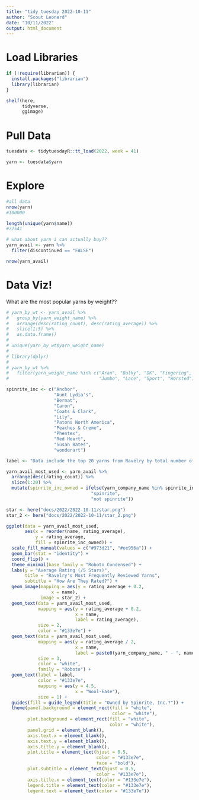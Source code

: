 ```yaml
---
title: "tidy tuesday 2022-10-11"
author: "Scout Leonard"
date: "10/11/2022"
output: html_document
---
```


# Load Libraries 

```r
if (!require(librarian)) {
  install.packages("librarian")
  library(librarian)
}

shelf(here,
      tidyverse,
      ggimage)
```


# Pull Data

```r
tuesdata <- tidytuesdayR::tt_load(2022, week = 41)

yarn <- tuesdata$yarn
```

# Explore

```r
#all data 
nrow(yarn)
#100000

length(unique(yarn$name))
#72541

# what about yarn i can actually buy?? 
yarn_avail <- yarn %>% 
  filter(discontinued == "FALSE")

nrow(yarn_avail)
```

# Data Viz!

What are the most popular yarns by weight?? 

```r
# yarn_by_wt <- yarn_avail %>% 
#   group_by(yarn_weight_name) %>% 
#   arrange(desc(rating_count), desc(rating_average)) %>%
#   slice(1:5) %>% 
#   as.data.frame()
# 
# unique(yarn_by_wt$yarn_weight_name)
# 
# library(dplyr)
# 
# yarn_by_wt %>% 
#   filter(yarn_weight_name %in% c("Aran", "Bulky", "DK", "Fingering",
#                                  "Jumbo", "Lace", "Sport", "Worsted"))
```

```r
spinrite_inc <- c("Anchor",
                  "Aunt Lydia's",
                  "Bernat",
                  "Caron",
                  "Coats & Clark",
                  "Lily",
                  "Patons North America",
                  "Peaches & Creme",
                  "Phentex",
                  "Red Heart",
                  "Susan Bates",
                  "wonderart")

label <- "Data include the top 20 yarns from Ravelry by total number of ratings.\nTotal number of ratings for yarns range from \n39,000 and 97,000 reviews."

yarn_avail_most_used <- yarn_avail %>% 
  arrange(desc(rating_count)) %>% 
  slice(1:20) %>% 
  mutate(spinrite_inc_owned = ifelse(yarn_company_name %in% spinrite_inc,
                                "spinrite",
                                "not spinrite"))

star <- here("docs/2022/2022-10-11/star.png")
star_2 <- here("docs/2022/2022-10-11/star_2.png")

ggplot(data = yarn_avail_most_used,
       aes(x = reorder(name, rating_average),
           y = rating_average,
           fill = spinrite_inc_owned)) +
  scale_fill_manual(values = c("#973d21", "#ee956a")) +
  geom_bar(stat = "identity") +
  coord_flip() +
  theme_minimal(base_family = "Roboto Condensed") +
  labs(y = "Average Rating (/5 Stars)",
       title = "Ravelry's Most Frequently Reviewed Yarns",
       subtitle = "How Are They Rated?") +
  geom_image(mapping = aes(y = rating_average + 0.2,
                 x = name),
             image = star_2) +
  geom_text(data = yarn_avail_most_used,
            mapping = aes(y = rating_average + 0.2,
                          x = name,
                          label = rating_average),
            size = 2,
            color = "#133e7e") +
  geom_text(data = yarn_avail_most_used,
            mapping = aes(y = rating_average / 2,
                          x = name,
                          label = paste0(yarn_company_name, " - ", name)),
            size = 3,
            color = "white",
            family = "Roboto") +
  geom_text(label = label,
            color = "#133e7e",
            mapping = aes(y = 4.5,
                          x = "Wool-Ease"),
            size = 1) +
  guides(fill = guide_legend(title = "Owned by Spinrite, Inc.?")) +
  theme(panel.background = element_rect(fill = "white",
                                        color = "white"),
        plot.background = element_rect(fill = "white",
                                       color = "white"),
        panel.grid = element_blank(),
        axis.text.x = element_blank(),
        axis.text.y = element_blank(),
        axis.title.y = element_blank(),
        plot.title = element_text(hjust = 0.5,
                                  color = "#133e7e",
                                  face = "bold"),
        plot.subtitle = element_text(hjust = 0.5,
                                  color = "#133e7e"),
        axis.title.x = element_text(color = "#133e7e"),
        legend.title = element_text(color = "#133e7e"),
        legend.text = element_text(color = "#133e7e")) 

```


